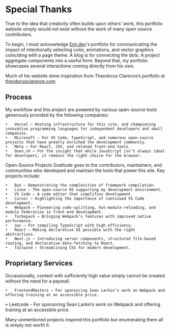 
# Special Thanks

True to the idea that creativity often builds upon others’ work, this portfolio website 
simply would not exist without the work of many open source contributers. 

To begin, I must acknowledge [Enji.dev](https://enji.dev)'s portfolio for communicating the
impact of intentionally selecting color, animations, and vector graphics coinciding with a
page theme. A blog is for connecting the dots. A project aggregate components into a useful 
form. Beyond that, my portfolio showcases several interactions coming directly from his own.

Much of his website drew inspiration from Theodorus Clarence’s portfolio at [theodorusclarence.com](theodorusclarence.com). 

## Process
My workflow and this project are powered by various open-source tools generously provided by the following companies:

	•	Vercel – Hosting infrastructure for this site, and championing innovative programming languages for independent developers and small companies.
	•	Microsoft – For VS Code, TypeScript, and numerous open-source projects that have greatly enriched the development community.
	•	Meta – For React, JSX, and related front-end tools.
	•	Oven.sh – For the insight that while JavaScript isn’t always ideal for developers, it remains the right choice for the browser.

Open-Source Projects
Gratitude goes to the contributors, maintainers, and communities who developed and maintain the tools that power this site. Key projects include:

	•	Bun – Demonstrating the complexities of framework compilation.
	•	Linux – The open-source OS supporting my development environment.
	•	VS Code – A code editor that simplifies development.
	•	Cursor – Highlighting the importance of continued VS Code development.
	•	Webpack – Pioneering code-splitting, hot-module-reloading, and module federation in front-end development.
	•	Turbopack – Bringing Webpack’s features with improved native performance.
	•	swc – For compiling TypeScript with high efficiency.
	•	React – Making declarative UI possible with the right abstractions.
	•	Next.js – Introducing server components, structured file-based routing, and declarative data-fetching to React.
	•	Tailwind – Streamlining CSS for modern development.

## Proprietary Services
Occassionally, content with sufficiently high value simply cannot be created without the need for a paywall.

	•	FrontendMasters – For sponsoring Sean Larkin’s work on Webpack and offering training at an accessible price.
  •	Leetcode – For sponsoring Sean Larkin’s work on Webpack and offering training at an accessible price.

Many unmentioned projects inspired this portfolio but enumerating them all is simply not worth it.